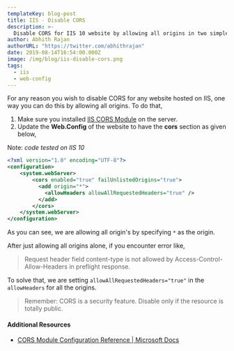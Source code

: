 ```yaml
---
templateKey: blog-post
title: IIS - Disable CORS
description: >-
  Disable CORS for IIS 10 website by allowing all origins in two simple steps.
author: Abhith Rajan
authorURL: "https://twitter.com/abhithrajan"
date: 2019-08-14T16:54:00.000Z
image: /img/blog/iis-disable-cors.png
tags:
  - iis
  - web-config
---
```


For any reason you wish to disable CORS for any website hosted on IIS, one way you can do this by allowing all origins.
To do that,

1. Make sure you installed [IIS CORS Module](https://www.iis.net/downloads/microsoft/iis-cors-module) on the server.
2. Update the **Web.Config** of the website to have the **cors** section as given below,

Note: _code tested on IIS 10_

```xml
<?xml version="1.0" encoding="UTF-8"?>
<configuration>
    <system.webServer>
        <cors enabled="true" failUnlistedOrigins="true">
          <add origin="*">
            <allowHeaders allowAllRequestedHeaders="true" />
          </add>
        </cors>
    </system.webServer>
</configuration>
```

As you can see, we are allowing all origin's by specifying `*` as the origin.

After just allowing all origins alone, if you encounter error like,

> Request header field content-type is not allowed by Access-Control-Allow-Headers in preflight response.

To solve that, we are setting `allowAllRequestedHeaders="true"` in the `allowHeaders` for all the origins.

> Remember: CORS is a security feature. Disable only if the resource is totally public.

#### Additional Resources

- [CORS Module Configuration Reference | Microsoft Docs](https://docs.microsoft.com/en-us/iis/extensions/cors-module/cors-module-configuration-reference#cors-configuration)
